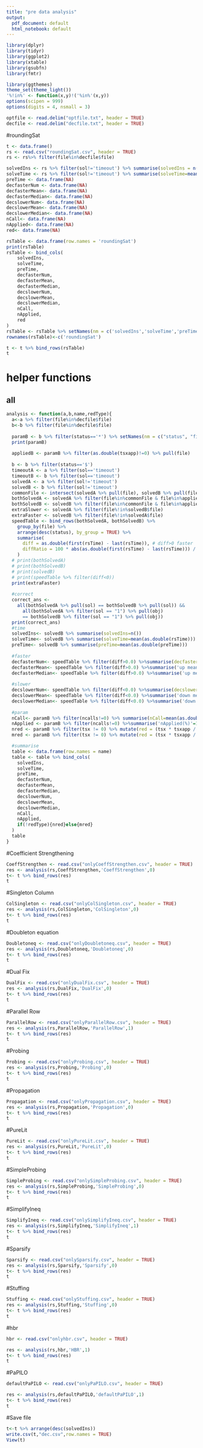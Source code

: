 ---
title: "pre data analysis"
output:
  pdf_document: default
  html_notebook: default
---

```{r setup, include=FALSE}

library(dplyr)
library(tidyr)
library(ggplot2)
library(xtable)
library(gsubfn)
library(fmtr)

library(ggthemes)
theme_set(theme_light())
'%!in%' <- function(x,y)!('%in%'(x,y))
options(scipen = 999)
options(digits = 4, nsmall = 3)

optfile <- read.delim("optfile.txt", header = TRUE)
decfile <- read.delim("decfile.txt", header = TRUE)
```

#roundingSat
```{R}
t <- data.frame()
rs <- read.csv("roundingSat.csv", header = TRUE)
rs <- rs%>% filter(file%in%decfile$file)

solvedIns <- rs %>% filter(sol!='timeout') %>% summarise(solvedIns = n())
solveTime <- rs %>% filter(sol!='timeout') %>% summarise(solveTime=mean(rsTime))
preTime <- data.frame(NA)
decfasterNum <- data.frame(NA)
decfasterMean<- data.frame(NA)
decfasterMedian<- data.frame(NA)
decslowerNum<- data.frame(NA)
decslowerMean<- data.frame(NA)
decslowerMedian<- data.frame(NA)
nCall<- data.frame(NA)
nApplied<- data.frame(NA)
red<- data.frame(NA)

rsTable <- data.frame(row.names = 'roundingSat')
print(rsTable)
rsTable <- bind_cols(
    solvedIns,
    solveTime,
    preTime,
    decfasterNum,
    decfasterMean,
    decfasterMedian,
    decslowerNum,
    decslowerMean,
    decslowerMedian,
    nCall,
    nApplied,
    red
)
rsTable <- rsTable %>% setNames(nm = c('solvedIns','solveTime','preTime','decfasterNum','up mean(%)', 'up median(%)','decslowerNum','down mean(%)','down median(%)','nCall','nApplied(%)','red%'))
rownames(rsTable)<-c('roundingSat')

t <- t %>% bind_rows(rsTable)
t
```

# helper functions
## all
```{r}
analysis <- function(a,b,name,redType){
  a<-a %>% filter(file%in%decfile$file)
  b<-b %>% filter(file%in%decfile$file)
  
  paramB <- b %>% filter(status=='*') %>% setNames(nm = c("status", "file", "ncalls", "succe", "tsx", "tsxapp", "time", "variables", "constraints"))
  print(paramB)
  
  appliedB <- paramB %>% filter(as.double(tsxapp)!=0) %>% pull(file)
  
  b <- b %>% filter(status=='$')
  timeoutA <- a %>% filter(sol=='timeout')
  timeoutB <- b %>% filter(sol=='timeout')
  solvedA <- a %>% filter(sol!='timeout')
  solvedB <- b %>% filter(sol!='timeout')
  commonFile <- intersect(solvedA %>% pull(file), solvedB %>% pull(file))
  bothSolvedA <- solvedA %>% filter(file%in%commonFile & file%in%appliedB) # where tech applied
  bothSolvedB <- solvedB %>% filter(file%in%commonFile & file%in%appliedB) # where tech applied
  extraSlower <- solvedA %>% filter(file%!in%solvedB$file)
  extraFaster <- solvedB %>% filter(file%!in%solvedA$file)
  speedTable <- bind_rows(bothSolvedA, bothSolvedB) %>%
    group_by(file) %>%
    arrange(desc(status), by_group = TRUE) %>%
    summarise(
      diff = as.double(first(rsTime) - last(rsTime)), # diff>0 faster
      diffRatio = 100 * abs(as.double(first(rsTime) - last(rsTime))) / as.double(first(rsTime))
    )
  # print(bothSolvedA)
  # print(bothSolvedB)
  # print(solvedB)
  # print(speedTable %>% filter(diff<0))
  print(extraFaster)
  
  #correct
  correct_ans <-
    all(bothSolvedA %>% pull(sol) == bothSolvedB %>% pull(sol)) &&
      all(bothSolvedA %>% filter(sol == "1") %>% pull(obj)
      == bothSolvedB %>% filter(sol == "1") %>% pull(obj))
  print(correct_ans)
  #time
  solvedIns<- solvedB %>% summarise(solvedIns=n())
  solveTime<- solvedB %>% summarise(solveTime=mean(as.double(rsTime)))
  preTime<- solvedB %>% summarise(preTime=mean(as.double(preTime)))
  
  #faster
  decfasterNum<- speedTable %>% filter(diff>0.0) %>%summarise(decfasterNum = n()+nrow(extraFaster))
  decfasterMean<- speedTable %>% filter(diff>0.0) %>%summarise('up mean(%)'=mean(diffRatio))
  decfasterMedian<- speedTable %>% filter(diff>0.0) %>%summarise('up median(%)'=median(diffRatio))
  
  #slower
  decslowerNum<- speedTable %>% filter(diff<0.0) %>%summarise(decslowerNum = n()+nrow(extraSlower))
  decslowerMean<- speedTable %>% filter(diff<0.0) %>%summarise('down mean(%)'=mean(diffRatio))
  decslowerMedian<- speedTable %>% filter(diff<0.0) %>%summarise('down median(%)'=median(diffRatio))
  
  #param
  nCall<- paramB %>% filter(ncalls!=0) %>% summarise(nCall=mean(as.double(ncalls))) 
  nApplied <- paramB %>% filter(ncalls!=0) %>%summarise('nApplied(%)'=100*sum(tsx!=0)/n())
  nred <- paramB %>% filter(tsx != 0) %>% mutate(red = (tsx * tsxapp / 100) / variables) %>% summarise("red%" = mean(red) * 100)
  mred <- paramB %>% filter(tsx != 0) %>% mutate(red = (tsx * tsxapp / 100) / constraints) %>% summarise("red%" = mean(red) * 100)

  #summarise
  table <- data.frame(row.names = name)
  table <- table %>% bind_cols(
    solvedIns,
    solveTime,
    preTime,
    decfasterNum,
    decfasterMean,
    decfasterMedian,
    decslowerNum,
    decslowerMean,
    decslowerMedian,
    nCall,
    nApplied,
    if(!redType){nred}else{mred}
  )
  table
}
```


#Coefficient Strengthening
```{R}
CoeffStrengthen <- read.csv("onlyCoeffStrengthen.csv", header = TRUE)
res <- analysis(rs,CoeffStrengthen,'CoeffStrengthen',0)
t<- t %>% bind_rows(res)
t
```
#Singleton Column
```{R}
ColSingleton <- read.csv("onlyColSingleton.csv", header = TRUE)
res <- analysis(rs,ColSingleton,'ColSingleton',0)
t<- t %>% bind_rows(res)
t
```
#Doubleton equation
```{R}
Doubletoneq <- read.csv("onlyDoubletoneq.csv", header = TRUE)
res <- analysis(rs,Doubletoneq,'Doubletoneq',0)
t<- t %>% bind_rows(res)
t
```

#Dual Fix
```{R}
DualFix <- read.csv("onlyDualFix.csv", header = TRUE)
res <- analysis(rs,DualFix,'DualFix',0)
t<- t %>% bind_rows(res)
t
```

#Parallel Row
```{R}
ParallelRow <- read.csv("onlyParallelRow.csv", header = TRUE)
res <- analysis(rs,ParallelRow,'ParallelRow',1)
t<- t %>% bind_rows(res)
t
```

#Probing
```{R}
Probing <- read.csv("onlyProbing.csv", header = TRUE)
res <- analysis(rs,Probing,'Probing',0)
t<- t %>% bind_rows(res)
t
```

#Propagation
```{R}
Propagation <- read.csv("onlyPropagation.csv", header = TRUE)
res <- analysis(rs,Propagation,'Propagation',0)
t<- t %>% bind_rows(res)
t
```

#PureLit
```{R}
PureLit <- read.csv("onlyPureLit.csv", header = TRUE)
res <- analysis(rs,PureLit,'PureLit',0)
t<- t %>% bind_rows(res)
t
```

#SimpleProbing
```{R}
SimpleProbing <- read.csv("onlySimpleProbing.csv", header = TRUE)
res <- analysis(rs,SimpleProbing,'SimpleProbing',0)
t<- t %>% bind_rows(res)
t
```

#SimplifyIneq
```{R}
SimplifyIneq <- read.csv("onlySimplifyIneq.csv", header = TRUE)
res <- analysis(rs,SimplifyIneq,'SimplifyIneq',1)
t<- t %>% bind_rows(res)
t
```
#Sparsify
```{R}
Sparsify <- read.csv("onlySparsify.csv", header = TRUE)
res <- analysis(rs,Sparsify,'Sparsify',0)
t<- t %>% bind_rows(res)
t
```

#Stuffing
```{R}
Stuffing <- read.csv("onlyStuffing.csv", header = TRUE)
res <- analysis(rs,Stuffing,'Stuffing',0)
t<- t %>% bind_rows(res)
t
```
#hbr
```{R}
hbr <- read.csv("onlyhbr.csv", header = TRUE)

res <- analysis(rs,hbr,'HBR',1)
t<- t %>% bind_rows(res)
t
```
#PaPILO
```{R}
defaultPaPILO <- read.csv("onlyPaPILO.csv", header = TRUE)

res <- analysis(rs,defaultPaPILO,'defaultPaPILO',1)
t<- t %>% bind_rows(res)
t
```

#Save file
```{r}
t<-t %>% arrange(desc(solvedIns))
write.csv(t,"dec.csv",row.names = TRUE)
View(t)
```
